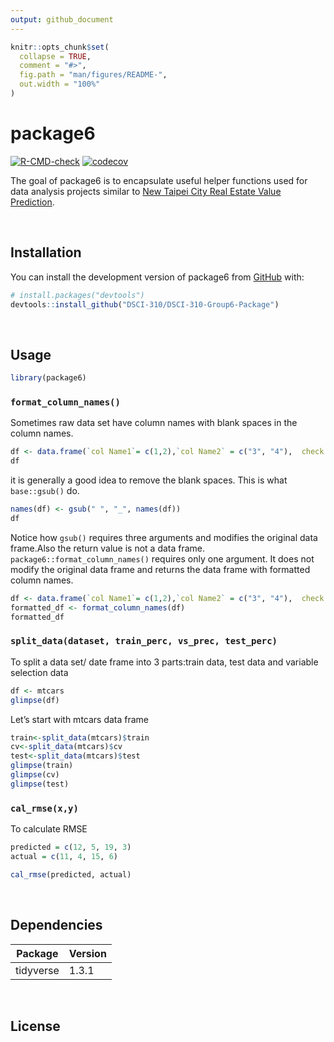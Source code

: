```yaml
---
output: github_document
---
```


<!-- README.md is generated from README.Rmd. Please edit that file -->

```r
knitr::opts_chunk$set(
  collapse = TRUE,
  comment = "#>",
  fig.path = "man/figures/README-",
  out.width = "100%"
)
```

# package6

<!-- badges: start -->
[![R-CMD-check](https://github.com/DSCI-310/DSCI-310-Group-6-Package/workflows/R-CMD-check/badge.svg)](https://github.com/DSCI-310/DSCI-310-Group-6-Package/actions)
[![codecov](https://codecov.io/gh/DSCI-310/DSCI-310-Group-6-Package/branch/main/graph/badge.svg?token=QRIHLUGBLT)](https://codecov.io/gh/DSCI-310/DSCI-310-Group-6-Package)
<!-- badges: end -->

The goal of package6 is to encapsulate useful helper functions used for data analysis projects similar to [New Taipei City Real Estate Value Prediction](https://github.com/DSCI-310/DSCI-310-Group-6).

<br/>

## Installation

You can install the development version of package6 from [GitHub](https://github.com/) with:

``` r
# install.packages("devtools")
devtools::install_github("DSCI-310/DSCI-310-Group6-Package")
```
<br/>

## Usage

```r
library(package6)
```

### `format_column_names()`
Sometimes raw data set have column names with blank spaces in the column names.
```r
df <- data.frame(`col Name1`= c(1,2),`col Name2` = c("3", "4"),  check.names = FALSE)
df
```

it is generally a good idea to remove the blank spaces. This is what `base::gsub()` do.

``` r
names(df) <- gsub(" ", "_", names(df))
df
```

Notice how `gsub()` requires three arguments and modifies the original data frame.Also the return value is not a data frame. `package6::format_column_names()` requires only one argument. It does not modify the original data frame and returns the data frame with formatted column names.

``` r
df <- data.frame(`col Name1`= c(1,2),`col Name2` = c("3", "4"),  check.names = FALSE)
formatted_df <- format_column_names(df)
formatted_df
```

### `split_data(dataset, train_perc, vs_prec, test_perc)`
To split a data set/ date frame into 3 parts:train data, test data and variable selection data
```r
df <- mtcars
glimpse(df)
```

Let's start with mtcars data frame

``` r
train<-split_data(mtcars)$train
cv<-split_data(mtcars)$cv
test<-split_data(mtcars)$test
glimpse(train)
glimpse(cv)
glimpse(test)
```

### `cal_rmse(x,y)`
To calculate RMSE 
```r
predicted = c(12, 5, 19, 3)
actual = c(11, 4, 15, 6)

cal_rmse(predicted, actual)

```

<br/>

## Dependencies

  | Package      | Version |
  | ------------ | ------- |
  | tidyverse    |   	1.3.1 |

<br/>

## License

